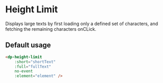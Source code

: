 # Height Limit

Displays large texts by first loading only a defined set of characters, and fetching the remaining characters onCLick.


## Default usage

```html
<dp-height-limit
    :short="shortText"
    :full="fullText"
    no-event
    :element="element" />
```
